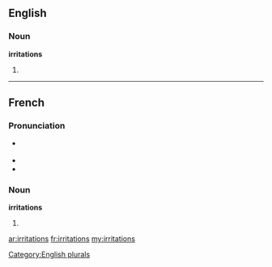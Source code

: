 ==English==

===Noun===
'''irritations'''

# {{plural of|[[irritation]]}}

[[Category:English plurals]]

----

==French==

===Pronunciation===
* {{IPA|/i.ʁi.tas.jɔ̃/|lang=fr}} {{X-SAMPA|/i.Ri.tas.jO~/}}
* {{rhymes|ɔ̃|lang=fr}}
* {{homophones|irritation|lang=fr}}

===Noun===
'''irritations''' {{f|p}}

# {{plural of|irritation|lang=fr}}

[[ar:irritations]]
[[fr:irritations]]
[[my:irritations]]